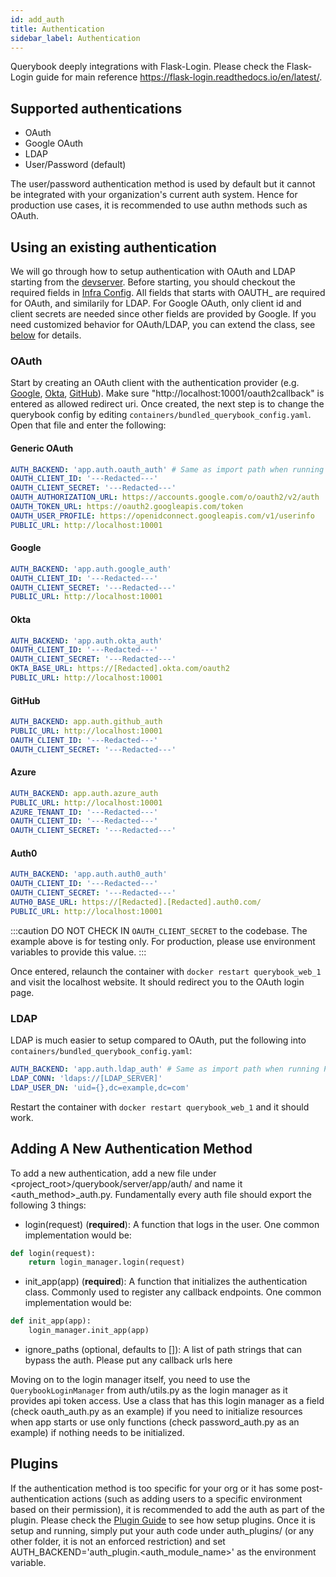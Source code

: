 ```yaml
---
id: add_auth
title: Authentication
sidebar_label: Authentication
---
```


Querybook deeply integrations with Flask-Login. Please check the Flask-Login guide for main reference https://flask-login.readthedocs.io/en/latest/.

## Supported authentications

-   OAuth
-   Google OAuth
-   LDAP
-   User/Password (default)

The user/password authentication method is used by default but it cannot be integrated with your organization's current auth system. Hence for production use cases, it is recommended to use authn methods such as OAuth.

## Using an existing authentication

We will go through how to setup authentication with OAuth and LDAP starting from the [devserver](../setup_guide/quick_setup.mdx). Before starting, you should checkout the required fields in [Infra Config](../configurations/infra_config.mdx#authentication). All fields that starts with OAUTH\_ are required for OAuth, and similarily for LDAP. For Google OAuth, only client id and client secrets are needed since other fields are provided by Google. If you need customized behavior for OAuth/LDAP, you can extend the class, see [below](#adding-a-new-authentication-method) for details.

### OAuth

Start by creating an OAuth client with the authentication provider (e.g. [Google](https://developers.google.com/identity/protocols/oauth2), [Okta](https://developer.okta.com/docs/guides/implement-oauth-for-okta/create-oauth-app/), [GitHub](https://docs.github.com/en/developers/apps/building-oauth-apps/creating-an-oauth-app)). Make sure "http://localhost:10001/oauth2callback" is entered as allowed redirect uri. Once created, the next step is to change the querybook config by editing `containers/bundled_querybook_config.yaml`. Open that file and enter the following:

#### Generic OAuth

```yaml
AUTH_BACKEND: 'app.auth.oauth_auth' # Same as import path when running Python
OAUTH_CLIENT_ID: '---Redacted---'
OAUTH_CLIENT_SECRET: '---Redacted---'
OAUTH_AUTHORIZATION_URL: https://accounts.google.com/o/oauth2/v2/auth
OAUTH_TOKEN_URL: https://oauth2.googleapis.com/token
OAUTH_USER_PROFILE: https://openidconnect.googleapis.com/v1/userinfo
PUBLIC_URL: http://localhost:10001
```

#### Google

```yaml
AUTH_BACKEND: 'app.auth.google_auth'
OAUTH_CLIENT_ID: '---Redacted---'
OAUTH_CLIENT_SECRET: '---Redacted---'
PUBLIC_URL: http://localhost:10001
```

#### Okta

```yaml
AUTH_BACKEND: 'app.auth.okta_auth'
OAUTH_CLIENT_ID: '---Redacted---'
OAUTH_CLIENT_SECRET: '---Redacted---'
OKTA_BASE_URL: https://[Redacted].okta.com/oauth2
PUBLIC_URL: http://localhost:10001
```

#### GitHub

```yaml
AUTH_BACKEND: app.auth.github_auth
PUBLIC_URL: http://localhost:10001
OAUTH_CLIENT_ID: '---Redacted---'
OAUTH_CLIENT_SECRET: '---Redacted---'
```

#### Azure

```yaml
AUTH_BACKEND: app.auth.azure_auth
PUBLIC_URL: http://localhost:10001
AZURE_TENANT_ID: '---Redacted---'
OAUTH_CLIENT_ID: '---Redacted---'
OAUTH_CLIENT_SECRET: '---Redacted---'
```

#### Auth0

```yaml
AUTH_BACKEND: 'app.auth.auth0_auth'
OAUTH_CLIENT_ID: '---Redacted---'
OAUTH_CLIENT_SECRET: '---Redacted---'
AUTH0_BASE_URL: https://[Redacted].[Redacted].auth0.com/
PUBLIC_URL: http://localhost:10001
```

:::caution
DO NOT CHECK IN `OAUTH_CLIENT_SECRET` to the codebase. The example above is for testing only. For production, please use environment variables to provide this value.
:::

Once entered, relaunch the container with `docker restart querybook_web_1` and visit the localhost website. It should redirect you to the OAuth login page.

### LDAP

LDAP is much easier to setup compared to OAuth, put the following into `containers/bundled_querybook_config.yaml`:

```yaml
AUTH_BACKEND: 'app.auth.ldap_auth' # Same as import path when running Python
LDAP_CONN: 'ldaps://[LDAP_SERVER]'
LDAP_USER_DN: 'uid={},dc=example,dc=com'
```

Restart the container with `docker restart querybook_web_1` and it should work.

## Adding A New Authentication Method

To add a new authentication, add a new file under \<project_root>/querybook/server/app/auth/ and name it \<auth_method>\_auth.py. Fundamentally every auth file should export the following 3 things:

-   login(request) (**required**): A function that logs in the user. One common implementation would be:

```py
def login(request):
    return login_manager.login(request)
```

-   init_app(app) (**required**): A function that initializes the authentication class. Commonly used to register any callback endpoints. One common implementation would be:

```py
def init_app(app):
    login_manager.init_app(app)
```

-   ignore_paths (optional, defaults to []): A list of path strings that can bypass the auth. Please put any callback urls here

Moving on to the login manager itself, you need to use the `QuerybookLoginManager` from auth/utils.py as the login manager as it provides api token access. Use a class that has this login manager as a field (check oauth_auth.py as an example) if you need to initialize resources when app starts or use only functions (check password_auth.py as an example) if nothing needs to be initialized.

## Plugins

If the authentication method is too specific for your org or it has some post-authentication actions (such as adding users to a specific environment based on their permission), it is recommended to add the auth as part of the plugin. Please check the [Plugin Guide](plugins.mdx) to see how setup plugins. Once it is setup and running, simply put your auth code under auth_plugins/ (or any other folder, it is not an enforced restriction) and set AUTH_BACKEND='auth_plugin.\<auth_module_name>' as the environment variable.
